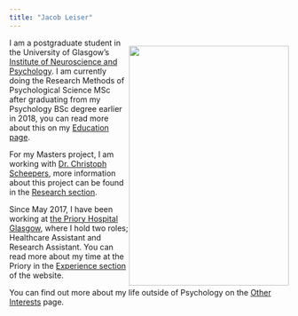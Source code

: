 ```yaml
---
title: "Jacob Leiser"
---
```


<div style="float: right; height: 432px; width: 288px;">
  <img src="jgrad.jpg" style="width: 100%;">
</div>


I am a postgraduate student in the University of Glasgow's
[Institute of Neuroscience and Psychology](http://www.gla.ac.uk/researchinstitutes/neurosciencepsychology/). I am currently doing the Research Methods of Psychological Science MSc after graduating from my Psychology BSc degree earlier in 2018, you can read more about this on my [Education page](edu.html).

For my Masters project, I am working with [Dr. Christoph Scheepers](https://www.gla.ac.uk/researchinstitutes/neurosciencepsychology/staff/christophscheepers/), more information about this project can be found in the [Research section](research.html).

Since May 2017, I have been working at [the Priory Hospital Glasgow](https://www.priorygroup.com/locations/priory-hospital-glasgow), where I hold two roles; Healthcare Assistant and Research Assistant. You can read more about my time at the Priory in the [Experience section](exp.html) of the website.

You can find out more about my life outside of Psychology on the [Other Interests](int.html) page.



